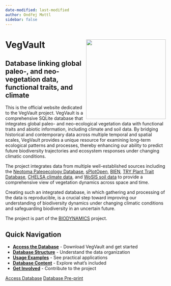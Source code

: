 ```yaml
---
date-modified: last-modified
author: Ondřej Mottl
sidebar: false
---
```


# VegVault<img src="Outputs/Figures/website/VegVault_logo.png" align="right" width="250"/>

## Database linking global [paleo-]{.text-background-purpleLight .text-color-black .text-bold}, and [neo-vegetation data]{.text-background-greenLight .text-color-black .text-bold}, [functional traits]{.text-background-blueDark .text-color-white .text-bold}, and [climate]{.text-background-greenDark .text-color-white .text-bold}

This is the official website dedicated to the [VegVault]{.text-background-black .text-color-white .text-bold} project. [VegVault]{.text-background-black .text-color-white .text-bold} is a comprehensive [SQLite database]{.text-background-brownDark .text-color-white .text-bold} that integrates global [paleo-]{.text-background-purpleLight .text-color-black .text-bold} and [neo-ecological vegetation data]{.text-background-greenLight .text-color-black .text-bold} with [functional traits]{.text-background-blueDark .text-color-white .text-bold} and [abiotic information]{.text-background-greenDark .text-color-white .text-bold}, including [climate]{.text-background-greenDark .text-color-white .text-bold} and soil data. By bridging historical and contemporary data across multiple temporal and spatial scales, [VegVault]{.text-background-black .text-color-white .text-bold} provides a unique resource for examining long-term ecological patterns and processes, thereby enhancing our ability to predict future biodiversity trajectories and ecosystem responses under changing climatic conditions.

The project integrates data from multiple well-established sources including the [Neotoma Paleoecology Database](https://www.neotomadb.org/), [sPlotOpen](https://idiv-biodiversity.de/en/splot/splotopen.html), [BIEN](https://bien.nceas.ucsb.edu/bien/), [TRY Plant Trait Database](https://www.try-db.org/TryWeb/Home.php), [CHELSA climate data](https://chelsa-climate.org/), and [WoSIS soil data](https://www.isric.org/explore/wosis) to provide a comprehensive view of vegetation dynamics across space and time.

Creating such an [integrated database]{.text-background-brownDark .text-color-white .text-bold}, in which gathering and processing of the data is [reproducible]{.text-background-brownLight .text-color-white .text-bold}, is a crucial step toward improving our understanding of biodiversity dynamics under changing climatic conditions and safeguarding biodiversity in an uncertain future.

The project is part of the [BIODYNAMICS](https://bit.ly/BIODYNAMICS) project.

## Quick Navigation

- **[Access the Database](/website/database_access.qmd)** - Download [VegVault]{.text-background-black .text-color-white .text-bold} and get started
- **[Database Structure](/website/database_structure.qmd)** - Understand the data organization
- **[Usage Examples](/website/database_examples.qmd)** - See practical applications
- **[Database Content](/website/database_content.qmd)** - Explore what's included
- **[Get Involved](/website/contribute.qmd)** - Contribute to the project

[Access Database](/website/database_access.qmd){.btn} [Database Pre-print](https://doi.org/10.1101/2025.01.31.635213){.btn}